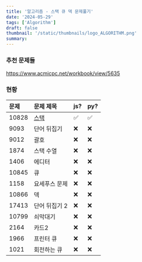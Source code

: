 ```yaml
---
title: '알고리즘 - 스택 큐 덱 문제풀기'
date: '2024-05-29'
tags: ['Algorithm']
draft: false
thumbnail: '/static/thumbnails/logo_ALGORITHM.png'
summary:
---
```


### 추천 문제들

https://www.acmicpc.net/workbook/view/5635

### 현황

| 문제  | 문제 제목                        | js? | py? |
| :---- | :------------------------------- | :-- | :-- |
| 10828 | [스택](/blog/algorithem_q/10828) | ✅  | ✅  |
| 9093  | 단어 뒤집기                      | ❌  | ❌  |
| 9012  | 괄호                             | ❌  | ❌  |
| 1874  | 스택 수열                        | ❌  | ❌  |
| 1406  | 에디터                           | ❌  | ❌  |
| 10845 | 큐                               | ❌  | ❌  |
| 1158  | 요세푸스 문제                    | ❌  | ❌  |
| 10866 | 덱                               | ❌  | ❌  |
| 17413 | 단어 뒤집기 2                    | ❌  | ❌  |
| 10799 | 쇠막대기                         | ❌  | ❌  |
| 2164  | 카드2                            | ❌  | ❌  |
| 1966  | 프린터 큐                        | ❌  | ❌  |
| 1021  | 회전하는 큐                      | ❌  | ❌  |
